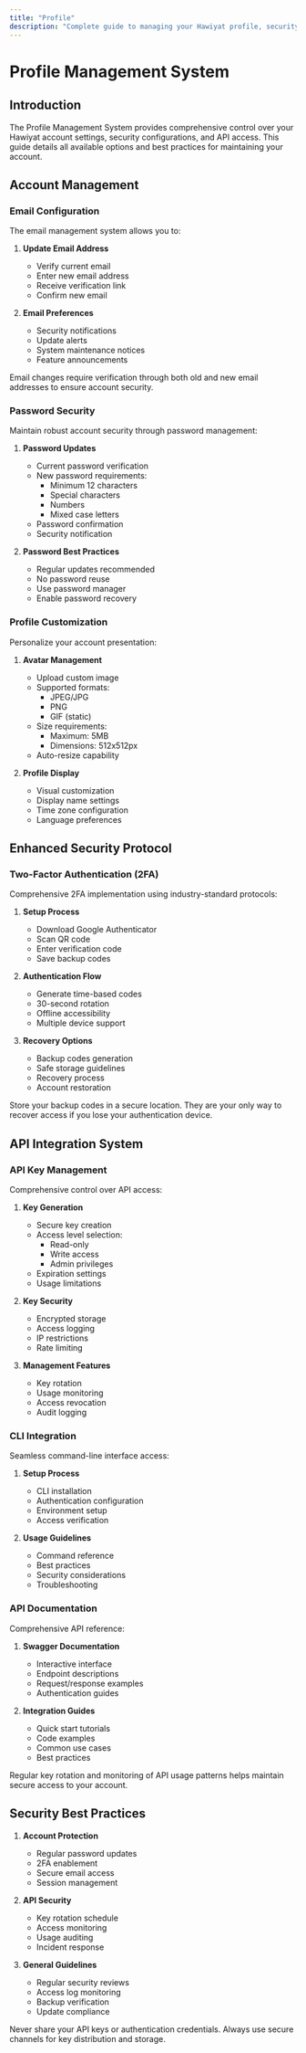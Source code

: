 ```yaml
---
title: "Profile"
description: "Complete guide to managing your Hawiyat profile, security settings, and API access with advanced configuration options"
---
```


# Profile Management System

## Introduction

The Profile Management System provides comprehensive control over your Hawiyat account settings, security configurations, and API access. This guide details all available options and best practices for maintaining your account.

## Account Management

### Email Configuration

The email management system allows you to:

1. **Update Email Address**
   - Verify current email
   - Enter new email address
   - Receive verification link
   - Confirm new email
   
2. **Email Preferences**
   - Security notifications
   - Update alerts
   - System maintenance notices
   - Feature announcements

<Callout type="info">
Email changes require verification through both old and new email addresses to ensure account security.
</Callout>

### Password Security

Maintain robust account security through password management:

1. **Password Updates**
   - Current password verification
   - New password requirements:
     - Minimum 12 characters
     - Special characters
     - Numbers
     - Mixed case letters
   - Password confirmation
   - Security notification

2. **Password Best Practices**
   - Regular updates recommended
   - No password reuse
   - Use password manager
   - Enable password recovery

### Profile Customization

Personalize your account presentation:

1. **Avatar Management**
   - Upload custom image
   - Supported formats:
     - JPEG/JPG
     - PNG
     - GIF (static)
   - Size requirements:
     - Maximum: 5MB
     - Dimensions: 512x512px
   - Auto-resize capability

2. **Profile Display**
   - Visual customization
   - Display name settings
   - Time zone configuration
   - Language preferences

## Enhanced Security Protocol

### Two-Factor Authentication (2FA)

Comprehensive 2FA implementation using industry-standard protocols:

1. **Setup Process**
   - Download Google Authenticator
   - Scan QR code
   - Enter verification code
   - Save backup codes

2. **Authentication Flow**
   - Generate time-based codes
   - 30-second rotation
   - Offline accessibility
   - Multiple device support

3. **Recovery Options**
   - Backup codes generation
   - Safe storage guidelines
   - Recovery process
   - Account restoration

<Callout type="warning">
Store your backup codes in a secure location. They are your only way to recover access if you lose your authentication device.
</Callout>

## API Integration System

### API Key Management

Comprehensive control over API access:

1. **Key Generation**
   - Secure key creation
   - Access level selection:
     - Read-only
     - Write access
     - Admin privileges
   - Expiration settings
   - Usage limitations

2. **Key Security**
   - Encrypted storage
   - Access logging
   - IP restrictions
   - Rate limiting

3. **Management Features**
   - Key rotation
   - Usage monitoring
   - Access revocation
   - Audit logging

### CLI Integration

Seamless command-line interface access:

1. **Setup Process**
   - CLI installation
   - Authentication configuration
   - Environment setup
   - Access verification

2. **Usage Guidelines**
   - Command reference
   - Best practices
   - Security considerations
   - Troubleshooting

### API Documentation

Comprehensive API reference:

1. **Swagger Documentation**
   - Interactive interface
   - Endpoint descriptions
   - Request/response examples
   - Authentication guides

2. **Integration Guides**
   - Quick start tutorials
   - Code examples
   - Common use cases
   - Best practices

<Callout type="tip">
Regular key rotation and monitoring of API usage patterns helps maintain secure access to your account.
</Callout>

## Security Best Practices

1. **Account Protection**
   - Regular password updates
   - 2FA enablement
   - Secure email access
   - Session management

2. **API Security**
   - Key rotation schedule
   - Access monitoring
   - Usage auditing
   - Incident response

3. **General Guidelines**
   - Regular security reviews
   - Access log monitoring
   - Backup verification
   - Update compliance

<Callout type="warning">
Never share your API keys or authentication credentials. Always use secure channels for key distribution and storage.
</Callout>